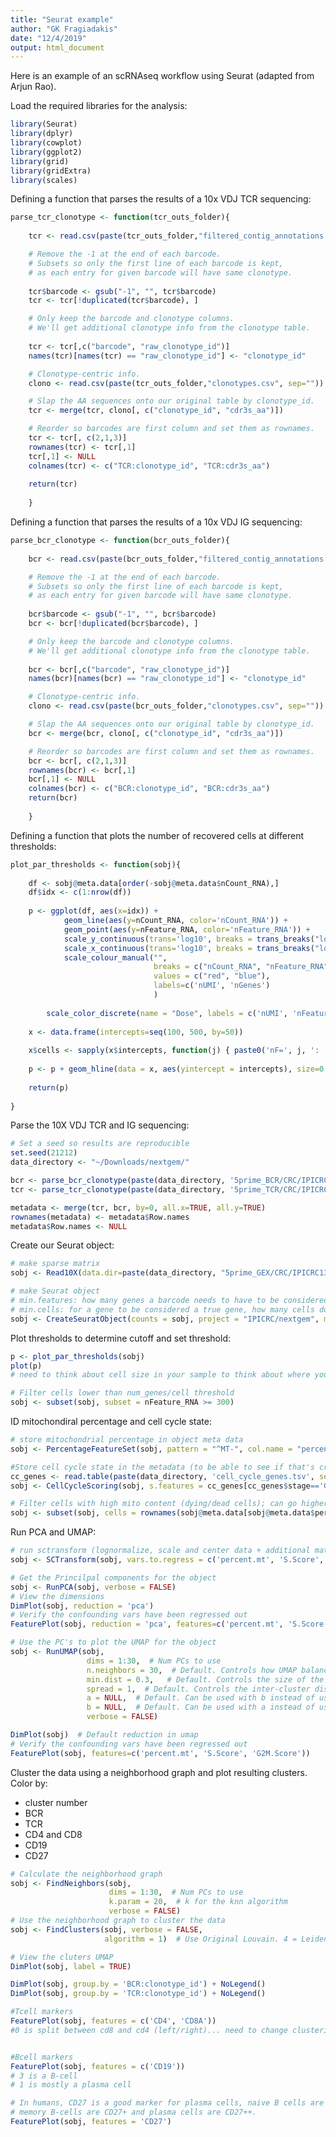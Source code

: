 ```yaml
---
title: "Seurat example"
author: "GK Fragiadakis"
date: "12/4/2019"
output: html_document
---
```


Here is an example of an scRNAseq workflow using Seurat (adapted from Arjun Rao). 

Load the required libraries for the analysis:

```r

library(Seurat)
library(dplyr)
library(cowplot)
library(ggplot2)
library(grid)
library(gridExtra)
library(scales)

```

Defining a function that parses the results of a 10x VDJ TCR sequencing: 

```r

parse_tcr_clonotype <- function(tcr_outs_folder){
  
    tcr <- read.csv(paste(tcr_outs_folder,"filtered_contig_annotations.csv", sep=""))

    # Remove the -1 at the end of each barcode.
    # Subsets so only the first line of each barcode is kept,
    # as each entry for given barcode will have same clonotype.
    
    tcr$barcode <- gsub("-1", "", tcr$barcode)
    tcr <- tcr[!duplicated(tcr$barcode), ]

    # Only keep the barcode and clonotype columns. 
    # We'll get additional clonotype info from the clonotype table.
    
    tcr <- tcr[,c("barcode", "raw_clonotype_id")]
    names(tcr)[names(tcr) == "raw_clonotype_id"] <- "clonotype_id"

    # Clonotype-centric info.
    clono <- read.csv(paste(tcr_outs_folder,"clonotypes.csv", sep=""))

    # Slap the AA sequences onto our original table by clonotype_id.
    tcr <- merge(tcr, clono[, c("clonotype_id", "cdr3s_aa")])

    # Reorder so barcodes are first column and set them as rownames.
    tcr <- tcr[, c(2,1,3)]
    rownames(tcr) <- tcr[,1]
    tcr[,1] <- NULL
    colnames(tcr) <- c("TCR:clonotype_id", "TCR:cdr3s_aa")
    
    return(tcr)
    
    }

```

Defining a function that parses the results of a 10x VDJ IG sequencing: 

```r

parse_bcr_clonotype <- function(bcr_outs_folder){
  
    bcr <- read.csv(paste(bcr_outs_folder,"filtered_contig_annotations.csv", sep=""))

    # Remove the -1 at the end of each barcode.
    # Subsets so only the first line of each barcode is kept,
    # as each entry for given barcode will have same clonotype.
    
    bcr$barcode <- gsub("-1", "", bcr$barcode)
    bcr <- bcr[!duplicated(bcr$barcode), ]

    # Only keep the barcode and clonotype columns. 
    # We'll get additional clonotype info from the clonotype table.
    
    bcr <- bcr[,c("barcode", "raw_clonotype_id")]
    names(bcr)[names(bcr) == "raw_clonotype_id"] <- "clonotype_id"

    # Clonotype-centric info.
    clono <- read.csv(paste(bcr_outs_folder,"clonotypes.csv", sep=""))

    # Slap the AA sequences onto our original table by clonotype_id.
    bcr <- merge(bcr, clono[, c("clonotype_id", "cdr3s_aa")])

    # Reorder so barcodes are first column and set them as rownames.
    bcr <- bcr[, c(2,1,3)]
    rownames(bcr) <- bcr[,1]
    bcr[,1] <- NULL
    colnames(bcr) <- c("BCR:clonotype_id", "BCR:cdr3s_aa")
    return(bcr)
    
    }
```

Defining a function that plots the number of recovered cells at different thresholds:

```r

plot_par_thresholds <- function(sobj){
  
    df <- sobj@meta.data[order(-sobj@meta.data$nCount_RNA),]
    df$idx <- c(1:nrow(df))
    
    p <- ggplot(df, aes(x=idx)) + 
            geom_line(aes(y=nCount_RNA, color='nCount_RNA')) + 
            geom_point(aes(y=nFeature_RNA, color='nFeature_RNA')) + 
            scale_y_continuous(trans='log10', breaks = trans_breaks("log10", function(x) 10^x), labels = trans_format("log10", math_format(10^.x)))  + 
            scale_x_continuous(trans='log10', breaks = trans_breaks("log10", function(x) 10^x), labels = trans_format("log10", math_format(10^.x))) + 
            scale_colour_manual("", 
                                breaks = c("nCount_RNA", "nFeature_RNA"),
                                values = c("red", "blue"),
                                labels=c('nUMI', 'nGenes')
                                )
    
        scale_color_discrete(name = "Dose", labels = c('nUMI', 'nFeatures'))
        
    x <- data.frame(intercepts=seq(100, 500, by=50))
    
    x$cells <- sapply(x$intercepts, function(j) { paste0('nF=', j, ': ', sum(df$nFeature_RNA >= j), ' Cells with ', ceiling(median(df[df$nFeature_RNA >= j, 'nFeature_RNA'])), ' Median genes/cell') })
    
    p <- p + geom_hline(data = x, aes(yintercept = intercepts), size=0.2) + geom_text(data=x, aes(x=1, y=intercepts, label=cells), hjust=0, vjust=0, size=2)
    
    return(p)
    
}
```

Parse the 10X VDJ TCR and IG sequencing:

```r

# Set a seed so results are reproducible
set.seed(21212)
data_directory <- "~/Downloads/nextgem/"

bcr <- parse_bcr_clonotype(paste(data_directory, '5prime_BCR/CRC/IPICRC136.T1.scrna.live/', sep = ""))
tcr <- parse_tcr_clonotype(paste(data_directory, '5prime_TCR/CRC/IPICRC136.T1.scrna.live/', sep = ""))

metadata <- merge(tcr, bcr, by=0, all.x=TRUE, all.y=TRUE)
rownames(metadata) <- metadata$Row.names
metadata$Row.names <- NULL

```

Create our Seurat object: 

```r
# make sparse matrix
sobj <- Read10X(data.dir=paste(data_directory, "5prime_GEX/CRC/IPICRC136.T1.scrna.live/raw_feature_bc_matrix", sep = ""))

# make Seurat object
# min.features: how many genes a barcode needs to have to be considered a cell
# min.cells: for a gene to be considered a true gene, how many cells does it need to appear in (3 = industry standard)
sobj <- CreateSeuratObject(counts = sobj, project = "IPICRC/nextgem", min.cells = 3, min.features = 100, meta.data=metadata)

```

Plot thresholds to determine cutoff and set threshold:

```r

p <- plot_par_thresholds(sobj)
plot(p)
# need to think about cell size in your sample to think about where you should threshold (300 is a lower limit that he's happy with)

# Filter cells lower than num_genes/cell threshold
sobj <- subset(sobj, subset = nFeature_RNA >= 300)
```

ID mitochondiral percentage and cell cycle state:

```r
# store mitochondrial percentage in object meta data
sobj <- PercentageFeatureSet(sobj, pattern = "^MT-", col.name = "percent.mt")

#Store cell cycle state in the metadata (to be able to see if that's creating an artifact)
cc_genes <- read.table(paste(data_directory, 'cell_cycle_genes.tsv', sep = ""), sep = '\t', header=T, stringsAsFactors = FALSE)
sobj <- CellCycleScoring(sobj, s.features = cc_genes[cc_genes$stage=='G1-S', 'HUGO'], g2m.features = cc_genes[cc_genes$stage=='G2-M', 'HUGO'], nbin = 12)

# Filter cells with high mito content (dying/dead cells); can go higher to be more permissive (this is fairly stringent)
sobj <- subset(sobj, cells = rownames(sobj@meta.data[sobj@meta.data$percent.mt < 10, ]))
```

Run PCA and UMAP:

```r

# run sctransform (lognormalize, scale and center data + additional mathemagical floof)
sobj <- SCTransform(sobj, vars.to.regress = c('percent.mt', 'S.Score', 'G2M.Score'), verbose = FALSE)

# Get the Princilpal components for the object
sobj <- RunPCA(sobj, verbose = FALSE)
# View the dimensions
DimPlot(sobj, reduction = 'pca')
# Verify the confounding vars have been regressed out
FeaturePlot(sobj, reduction = 'pca', features=c('percent.mt', 'S.Score', 'G2M.Score'))

# Use the PC's to plot the UMAP for the object
sobj <- RunUMAP(sobj, 
                 dims = 1:30,  # Num PCs to use
                 n.neighbors = 30,  # Default. Controls how UMAP balances local (low) versus global (large) structure in the data
                 min.dist = 0.3,   # Default. Controls the size of the clusters. Should be smaller than spread
                 spread = 1,  # Default. Controls the inter-cluster distances to some extent. Should be larger than min_dist
                 a = NULL,  # Default. Can be used with b instead of using min.dist/spread
                 b = NULL,  # Default. Can be used with a instead of using min.dist/spread
                 verbose = FALSE)

DimPlot(sobj)  # Default reduction in umap
# Verify the confounding vars have been regressed out
FeaturePlot(sobj, features=c('percent.mt', 'S.Score', 'G2M.Score'))
```

Cluster the data using a neighborhood graph and plot resulting clusters. Color by: 

- cluster number
- BCR
- TCR
- CD4 and CD8
- CD19
- CD27


```r

# Calculate the neighborhood graph
sobj <- FindNeighbors(sobj, 
                      dims = 1:30,  # Num PCs to use
                      k.param = 20,  # k for the knn algorithm
                      verbose = FALSE)
# Use the neighborhood graph to cluster the data
sobj <- FindClusters(sobj, verbose = FALSE, 
                     algorithm = 1)  # Use Original Louvain. 4 = Leiden

# View the cluters UMAP
DimPlot(sobj, label = TRUE)

DimPlot(sobj, group.by = 'BCR:clonotype_id') + NoLegend()
DimPlot(sobj, group.by = 'TCR:clonotype_id') + NoLegend()

#Tcell markers
FeaturePlot(sobj, features = c('CD4', 'CD8A'))
#0 is split between cd8 and cd4 (left/right)... need to change clustering parameters


#Bcell markers
FeaturePlot(sobj, features = c('CD19'))
# 3 is a B-cell
# 1 is mostly a plasma cell

# In humans, CD27 is a good marker for plasma cells, naive B cells are CD27-, 
# memory B-cells are CD27+ and plasma cells are CD27++.
FeaturePlot(sobj, features = 'CD27')

```


